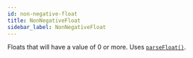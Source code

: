 ```yaml
---
id: non-negative-float
title: NonNegativeFloat
sidebar_label: NonNegativeFloat
---
```


Floats that will have a value of 0 or more. Uses [`parseFloat()`](https://developer.mozilla.org/en-US/docs/Web/JavaScript/Reference/Global_Objects/parseFloat).

